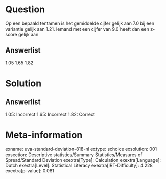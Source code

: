 Question
========

Op een bepaald tentamen is het gemiddelde cijfer gelijk aan 7.0 bij een
variantie gelijk aan 1.21. Iemand met een cijfer van 9.0 heeft dan een
z-score gelijk aan

Answerlist
----------

1.05
1.65
1.82

Solution
========

Answerlist
----------

1.05: Incorrect
1.65: Incorrect
1.82: Correct

Meta-information
================
exname: uva-standard-deviation-818-nl
extype: schoice
exsolution: 001
exsection: Descriptive statistics/Summary Statistics/Measures of Spread/Standard Deviation
exextra[Type]: Calculation
exextra[Language]: Dutch
exextra[Level]: Statistical Literacy
exextra[IRT-Difficulty]: 4.228
exextra[p-value]: 0.081

